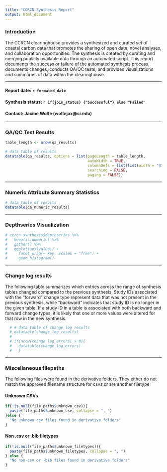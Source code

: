 ```yaml
---
title: "CCRCN Synthesis Report"
output: html_document
---
```

  
### Introduction 
The CCRCN clearinghouse provides a synthesized and curated set of coastal carbon data that promotes the sharing of open data, novel analyses, and collaboration opportunities. 
The synthesis is created by curating and merging publicly available data through an automated script. 
This report documents the success or failure of the automated synthesis process, documents changes, 
conducts QA/QC tests, and provides visualizations and summaries of data within the clearinghouse. 

***

#### Report date: `r formated_date`
#### Synthesis status: `r if(join_status) {"Successful"} else "Failed"`
#### Contact: Jaxine Wolfe (wolfejax@si.edu)  

***

### QA/QC Test Results


```r

table_length <- nrow(qa_results)

# data table of results 
datatable(qa_results, options = list(pageLength = table_length,
                                     autoWidth = TRUE,
                                     columnDefs = list(list(width = "47%", targets = c(1,2))),
                                     searching = FALSE,
                                     paging = FALSE))

```

***

### Numeric Attribute Summary Statistics

```r

# data table of results 
datatable(qa_numeric_results)

```

***

### Depthseries Visualization

```r

# ccrcn_synthesis$depthseries %>%
#   keep(is.numeric) %>% 
#   gather() %>% 
#   ggplot(aes(value)) +
#     facet_wrap(~ key, scales = "free") +
#     geom_histogram()

```

***

### Change log results
The following table summarizes which entries across the range of synthesis tables changed compared to the previous synthesis. Study IDs associated with the "forward" change type represent data that was not present in the previous synthesis, while "backward" indicates that study ID is no longer in the given table. If a study ID in a table is associated with both backward and forward change types, it is likely that one or more values were altered for that row in the new synthesis. 


```r

  # # data table of change log results 
  # datatable(change_log_results)
  # 
  # if(nrow(change_log_errors) > 0){
  #   datatable(change_log_errors)
  #   }

```

***

### Miscellaneous filepaths
The following files were found in the derivative folders. They either do not match the approved filename structure for csvs or are another filetype

#### Unknown CSVs

```r

if(!is.null(file_paths$unknown_csv)){
  paste(file_paths$unknown_csv, collapse = ", ")
}else {
  "No unknown csv files found in derivative folders"
}

```

#### Non .csv or .bib filetypes

```r

if(!is.null(file_paths$unknown_filetypes)){
  paste(file_paths$unknown_filetypes, collapse = ", ")
} else {
  "No non-csv or -bib files found in derivative folders"
}

```